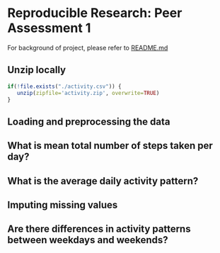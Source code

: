 # Reproducible Research: Peer Assessment 1
For background of project, please refer to [README.md](https://github.com/linearregression/RepData_PeerAssessment1/blob/master/README.md)

## Unzip locally
```r
if(!file.exists("./activity.csv")) {
   unzip(zipfile='activity.zip', overwrite=TRUE)
}
```
## Loading and preprocessing the data



## What is mean total number of steps taken per day?



## What is the average daily activity pattern?



## Imputing missing values



## Are there differences in activity patterns between weekdays and weekends?
